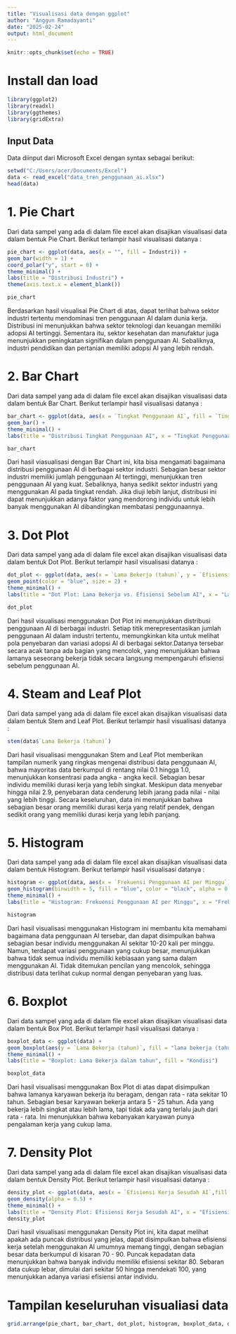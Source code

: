 ---
title: "Visualisasi data dengan ggplot"
author: "Anggun Ramadayanti"
date: "2025-02-24"
output: html_document
---

```{r setup, include=FALSE}
knitr::opts_chunk$set(echo = TRUE)
```

# Install dan load

```{r}
library(ggplot2)
library(readxl)
library(ggthemes)
library(gridExtra)
```

## Input Data
Data diinput dari Microsoft Excel dengan syntax sebagai berikut:

```{r}
setwd("C:/Users/acer/Documents/Excel")
data <- read_excel("data_tren_penggunaan_ai.xlsx")
head(data)
```

# 1. Pie Chart
Dari data sampel yang ada di dalam file excel akan disajikan visualisasi data dalam bentuk Pie Chart. Berikut terlampir hasil visualisasi datanya :

```{r}
pie_chart <- ggplot(data, aes(x = "", fill = Industri)) +
geom_bar(width = 1) +
coord_polar("y", start = 0) +
theme_minimal() +
labs(title = "Distribusi Industri") +
theme(axis.text.x = element_blank())

pie_chart
```
Berdasarkan hasil visualisai Pie Chart di atas, dapat terlihat bahwa sektor industri tertentu mendominasi tren penggunaan AI dalam dunia kerja. Distribusi ini menunjukkan bahwa sektor teknologi dan keuangan memiliki adopsi AI tertinggi. Sementara itu, sektor kesehatan dan manufaktur juga menunjukkan peningkatan signifikan dalam penggunaan AI. Sebaliknya, industri pendidikan dan pertanian memiliki adopsi AI yang lebih rendah. 


# 2. Bar Chart
Dari data sampel yang ada di dalam file excel akan disajikan visualisasi data dalam bentuk Bar Chart. Berikut terlampir hasil visualisasi datanya :

```{r}
bar_chart <- ggplot(data, aes(x = `Tingkat Penggunaan AI`, fill = `Tingkat Penggunaan AI`)) +
geom_bar() +
theme_minimal() +
labs(title = "Distribusi Tingkat Penggunaan AI", x = "Tingkat Penggunaan AI", y = "Frekuensi")

bar_chart
```

Dari hasil viasualisasi dengan Bar Chart ini, kita bisa mengamati bagaimana distribusi penggunaan AI di berbagai sektor industri. Sebagian besar sektor industri memiliki jumlah penggunaan AI tertinggi, menunjukkan tren penggunaan AI yang kuat. Sebaliknya, hanya sedikit sektor industri yang menggunakan AI pada tingkat rendah. Jika diuji lebih lanjut, distribusi ini dapat menunjukkan adanya faktor yang mendorong individu untuk lebih banyak menggunakan AI dibandingkan membatasi penggunaannya.

# 3. Dot Plot
Dari data sampel yang ada di dalam file excel akan disajikan visualisasi data dalam bentuk Dot Plot. Berikut terlampir hasil visualisasi datanya :

```{r}
dot_plot <- ggplot(data, aes(x = `Lama Bekerja (tahun)`, y = `Efisiensi Kerja Sebelum AI`)) +
geom_point(color = "blue", size = 2) +
theme_minimal() +
labs(title = "Dot Plot: Lama Bekerja vs. Efisiensi Sebelum AI", x = "Lama Bekerja (tahun)", y = "Efisiensi Sebelum AI")

dot_plot
```

Dari hasil visualisasi menggunakan Dot Plot ini menunjukkan distribusi penggunaan AI di berbagai industri. Setiap titik merepresentasikan jumlah penggunaan AI dalam industri tertentu, memungkinkan kita untuk melihat pola penyebaran dan variasi adopsi AI di berbagai sektor.Datanya tersebar secara acak tanpa ada bagian yang mencolok, yang menunjukkan bahwa lamanya seseorang bekerja tidak secara langsung mempengaruhi efisiensi sebelum penggunaan AI.

# 4. Steam and Leaf Plot
Dari data sampel yang ada di dalam file excel akan disajikan visualisasi data dalam bentuk Stem and Leaf Plot. Berikut terlampir hasil visualisasi datanya :

```{r}
stem(data$`Lama Bekerja (tahun)`)
```
Dari hasil visualisasi menggunakan Stem and Leaf Plot memberikan tampilan numerik yang ringkas mengenai distribusi data penggunaan AI, bahwa mayoritas data berkumpul di rentang nilai 0.1 hingga 1.0, menunjukkan konsentrasi pada angka - angka kecil. Sebagian besar individu memiliki durasi kerja yang lebih singkat. Meskipun data menyebar hingga nilai 2.9, penyebaran data cenderung lebih jarang pada nilai - nilai yang lebih tinggi. Secara keseluruhan, data ini menunjukkan bahwa sebagian besar orang memiliki durasi kerja yang relatif pendek, dengan sedikit orang yang memiliki durasi kerja yang lebih panjang.

# 5. Histogram
Dari data sampel yang ada di dalam file excel akan disajikan visualisasi data dalam bentuk Histogram. Berikut terlampir hasil visualisasi datanya :

```{r}
histogram <- ggplot(data, aes(x = `Frekuensi Penggunaan AI per Minggu`)) +
geom_histogram(binwidth = 5, fill = "blue", color = "black", alpha = 0.7) +
theme_minimal() +
labs(title = "Histogram: Frekuensi Penggunaan AI per Minggu", x = "Frekuensi", y = "Jumlah Individu")

histogram
```
Dari hasil visualisasi menggunakan Histogram ini membantu kita memahami bagaimana data penggunaan AI tersebar, dan dapat disimpulkan bahwa sebagian besar individu menggunakan AI sekitar 10-20 kali per minggu. Namun, terdapat variasi penggunaan yang cukup besar, menunjukkan bahwa tidak semua individu memiliki kebiasaan yang sama dalam menggunakan AI. Tidak ditemukan pencilan yang mencolok, sehingga distribusi data terlihat cukup normal dengan penyebaran yang luas.

# 6. Boxplot
Dari data sampel yang ada di dalam file excel akan disajikan visualisasi data dalam bentuk Box Plot. Berikut terlampir hasil visualisasi datanya :

```{r}
boxplot_data <- ggplot(data) +
geom_boxplot(aes(y = `Lama Bekerja (tahun)`, fill = "lama bekerja (tahun"), alpha = 0.6) +
theme_minimal() +
labs(title = "Boxplot: Lama Bekerja dalam tahun", fill = "Kondisi")

boxplot_data
```
Dari hasil visualisasi menggunakan Box Plot di atas dapat disimpulkan bahwa lamanya karyawan bekerja itu beragam, dengan rata - rata sekitar 10 tahun. Sebagian besar karyawan bekerja antara 5 - 25 tahun. Ada yang bekerja lebih singkat atau lebih lama, tapi tidak ada yang terlalu jauh dari rata - rata. Ini menunjukkan bahwa kebanyakan karyawan punya pengalaman kerja yang cukup lama.


# 7. Density Plot
Dari data sampel yang ada di dalam file excel akan disajikan visualisasi data dalam bentuk Density Plot. Berikut terlampir hasil visualisasi datanya :

```{r}
density_plot <- ggplot(data, aes(x = `Efisiensi Kerja Sesudah AI`,fill = "Efisiensi")) +
geom_density(alpha = 0.5) +
theme_minimal() +
labs(title = "Density Plot: Efisiensi Kerja Sesudah AI", x = "Efisiensi", y = "Density")
density_plot
```
Dari hasil visualisasi menggunakan Density Plot ini, kita dapat melihat apakah ada puncak distribusi yang jelas, dapat disimpulkan bahwa efisiensi kerja setelah menggunakan AI umumnya memang tinggi, dengan sebagian besar data berkumpul di kisaran 70 - 90. Puncak kepadatan data menunjukkan bahwa banyak individu memiliki efisiensi sekitar 80. Sebaran data cukup lebar, dimulai dari sekitar 50 hingga mendekati 100, yang menunjukkan adanya variasi efisiensi antar individu.


# Tampilan keseluruhan visualiasi data
```{r}
grid.arrange(pie_chart, bar_chart, dot_plot, histogram, boxplot_data, density_plot, ncol = 2)
```





